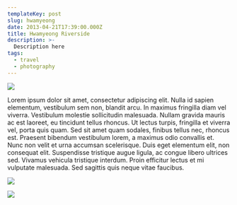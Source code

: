 ```yaml
---
templateKey: post
slug: hwamyeong
date: 2013-04-21T17:39:00.000Z
title: Hwamyeong Riverside
description: >-
  Description here
tags:
  - travel
  - photography
---
```

![](../../static/assets/20130421-IMG_5101.jpg)

Lorem ipsum dolor sit amet, consectetur adipiscing elit. Nulla id sapien elementum, vestibulum sem non, blandit arcu. In maximus fringilla diam vel viverra. Vestibulum molestie sollicitudin malesuada. Nullam gravida mauris ac est laoreet, eu tincidunt tellus rhoncus. Ut lectus turpis, fringilla et viverra vel, porta quis quam. Sed sit amet quam sodales, finibus tellus nec, rhoncus est. Praesent bibendum vestibulum lorem, a maximus odio convallis et. Nunc non velit et urna accumsan scelerisque. Duis eget elementum elit, non consequat elit. Suspendisse tristique augue ligula, ac congue libero ultrices sed. Vivamus vehicula tristique interdum. Proin efficitur lectus et mi vulputate malesuada. Sed sagittis quis neque vitae faucibus.

![](../../static/assets/20130421-IMG_5097.jpg)

![](../../static/assets/20130421-IMG_5107.jpg)
